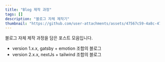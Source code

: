 ```yaml
---
title: "Blog 제작 과정"
tags: []
description: "블로그 자체 제작기"
thumbnail: "https://github.com/user-attachments/assets/47567c59-4a8c-47dc-ba42-8c97e8ec9595"
---
```


블로그 자체 제작 과정을 담은 포스트 모음입니다.
* version 1.x.x, gatsby + emotion 조합의 블로그
* version 2.x.x, nextJs + tailwind 조합의 블로그